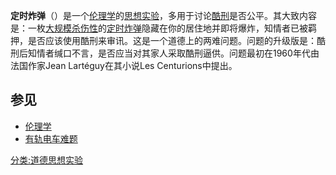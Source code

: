 '''定时炸弹'''（{{lang-en|Ticking time bomb scenario}}）是一个[[伦理学|伦理学]]的[[思想实验|思想实验]]，多用于讨论[[酷刑|酷刑]]是否公平。其大致内容是：一枚[[大规模杀伤性武器|大规模杀伤性]]的[[定时炸弹|定时炸弹]]隐藏在你的居住地并即将爆炸，知情者已被羁押，是否应该使用酷刑来审讯。这是一个道德上的两难问题。问题的升级版是：酷刑后知情者缄口不言，是否应当对其家人采取酷刑逼供。问题最初在1960年代由法国作家Jean Lartéguy在其小说Les Centurions中提出。

==参见==
*[[伦理学|伦理学]]
*[[有轨电车难题|有轨电车难题]]


[[分类:道德思想实验|分类:道德思想实验]]